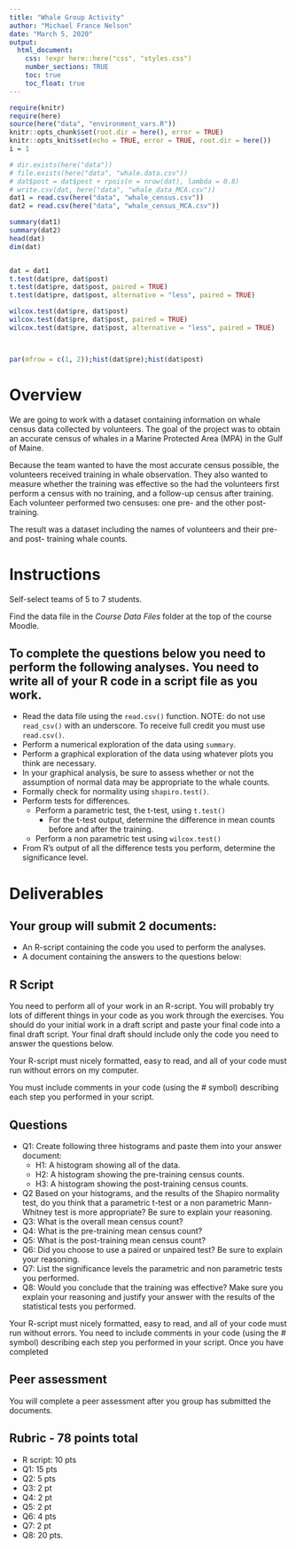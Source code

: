 ```yaml
---
title: "Whale Group Activity"
author: "Michael France Nelson"
date: "March 5, 2020"
output: 
  html_document:
    css: !expr here::here("css", "styles.css")
    number_sections: TRUE
    toc: true
    toc_float: true
---
```



```r
require(knitr)
require(here)
source(here("data", "environment_vars.R"))
knitr::opts_chunk$set(root.dir = here(), error = TRUE)
knitr::opts_knit$set(echo = TRUE, error = TRUE, root.dir = here())
i = 1
```


```r
# dir.exists(here("data"))
# file.exists(here("data", "whale.data.csv"))
# dat$post = dat$post + rpois(n = nrow(dat), lambda = 0.8)
# write.csv(dat, here("data", "whale_data_MCA.csv"))
dat1 = read.csv(here("data", "whale_census.csv"))
dat2 = read.csv(here("data", "whale_census_MCA.csv"))

summary(dat1)
summary(dat2)
head(dat)
dim(dat)


dat = dat1
t.test(dat$pre, dat$post)
t.test(dat$pre, dat$post, paired = TRUE)
t.test(dat$pre, dat$post, alternative = "less", paired = TRUE)

wilcox.test(dat$pre, dat$post)
wilcox.test(dat$pre, dat$post, paired = TRUE)
wilcox.test(dat$pre, dat$post, alternative = "less", paired = TRUE)



par(mfrow = c(1, 2));hist(dat$pre);hist(dat$post)


```



# Overview

We are going to work with a dataset containing information on whale census data collected by volunteers.  The goal of the project was to obtain an accurate census of whales in a Marine Protected Area (MPA) in the Gulf of Maine.

Because the team wanted to have the most accurate census possible, the volunteers received training in whale observation.  They also wanted to measure whether the training was effective so the had the volunteers first perform a census with no training, and a follow-up census after training.  Each volunteer performed two censuses: one pre- and the other post-training.

The result was a dataset including the names of volunteers and their pre- and post- training whale counts.


# Instructions

Self-select teams of 5 to 7 students.

Find the data file in the *Course Data Files* folder at the top of the course Moodle.


## To complete the questions below you need to perform the following analyses.  You need to write all of your R code in a script file as you work.
- Read the data file using the `read.csv()` function.  NOTE: do not use `read_csv()` with an underscore.  To receive full credit you must use `read.csv()`.
- Perform a numerical exploration of the data using `summary`.
- Perform a graphical exploration of the data using whatever plots you think are necessary.
- In your graphical analysis, be sure to assess whether or not the assumption of normal data may be appropriate to the whale counts.
- Formally check for normality using `shapiro.test()`.
- Perform tests for differences.
    - Perform a parametric test, the t-test, using `t.test()`
        - For the t-test output, determine the difference in mean counts before and after the training.
    - Perform a non parametric test using `wilcox.test()`
- From R's output of all the difference tests you perform, determine the significance level.



# Deliverables

## Your group will submit 2 documents:
- An R-script containing the code you used to perform the analyses.
- A document containing the answers to the questions below:


## R Script

You need to perform all of your work in an R-script.  You will probably try lots of different things in your code as you work through the exercises.  You should do your initial work in a draft script and paste your final code into a final draft script.  Your final draft should include only the code you need to answer the questions below.


Your R-script must nicely formatted, easy to read, and all of your code must run without errors on my computer.

You must include comments in your code (using the # symbol) describing each step you performed in your script.


## Questions

- Q1: Create following three histograms and paste them into your answer document:
    - H1: A histogram showing all of the data.
    - H2: A histogram showing the pre-training census counts.
    - H3: A histogram showing the post-training census counts.
- Q2 Based on your histograms, and the results of the Shapiro normality test, do you think that a parametric t-test or a non parametric Mann-Whitney test is more appropriate? Be sure to explain your reasoning.
- Q3: What is the overall mean census count? 
- Q4: What is the pre-training mean census count? 
- Q5: What is the post-training mean census count? 
- Q6: Did you choose to use a paired or unpaired test?  Be sure to explain your reasoning.
- Q7: List the significance levels the parametric and non parametric tests you performed.
- Q8: Would you conclude that the training was effective?  Make sure you explain your reasoning and justify your answer with the results of the statistical tests you performed.

Your R-script must nicely formatted, easy to read, and all of your code must run without errors.  You need to include comments in your code (using the # symbol) describing each step you performed in your script. Once you have completed 

## Peer assessment
You will complete a peer assessment after you group has submitted the documents.


## Rubric - 78 points total
- R script: 10 pts
- Q1: 15 pts
- Q2: 5 pts
- Q3: 2 pt
- Q4: 2 pt
- Q5: 2 pt
- Q6: 4 pts
- Q7: 2 pt
- Q8: 20 pts.


